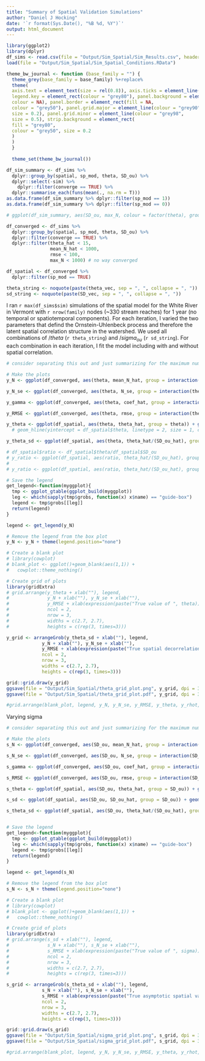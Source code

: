 ```yaml
---
title: "Summary of Spatial Validation Simulations"
author: "Daniel J Hocking"
date: '`r format(Sys.Date(), "%B %d, %Y")`'
output: html_document
---
```


```r
library(ggplot2)
library(dplyr)
df_sims <- read.csv(file = "Output/Sim_Spatial/Sim_Results.csv", header = TRUE, stringsAsFactors = FALSE)
load(file = "Output/Sim_Spatial/Sim_Spatial_Conditions.RData")
```


```r
theme_bw_journal <- function (base_family = "") {
  theme_grey(base_family = base_family) %+replace%
  theme(
  axis.text = element_text(size = rel(0.8)), axis.ticks = element_line(colour = "black"),
  legend.key = element_rect(colour = "grey80"), panel.background = element_rect(fill = "white",
  colour = NA), panel.border = element_rect(fill = NA,
  colour = "grey50"), panel.grid.major = element_line(colour = "grey90",
  size = 0.2), panel.grid.minor = element_line(colour = "grey98",
  size = 0.5), strip.background = element_rect(
  fill = "grey80",
  colour = "grey50", size = 0.2
  )
  )
  }
  
  theme_set(theme_bw_journal())
```


```r
df_sim_summary <- df_sims %>%
  dplyr::group_by(spatial, sp_mod, theta, SD_ou) %>%
  dplyr::select(-sim) %>%
    dplyr::filter(converge == TRUE) %>%
  dplyr::summarise_each(funs(mean(., na.rm = T)))
as.data.frame(df_sim_summary %>% dplyr::filter(sp_mod == 1)) 
as.data.frame(df_sim_summary %>% dplyr::filter(sp_mod == 0)) 

# ggplot(df_sim_summary, aes(SD_ou, max_N, colour = factor(theta), group = factor(theta))) + geom_smooth() #stat_smooth(aes(fill = factor(theta)))

df_converged <- df_sims %>%
  dplyr::group_by(spatial, sp_mod, theta, SD_ou) %>%
  dplyr::filter(converge == TRUE) %>%
  dplyr::filter(theta_hat < 15,
                mean_N_hat < 1000,
                rmse < 100,
                max_N < 1000) # no way converged

df_spatial <- df_converged %>%
  dplyr::filter(sp_mod == TRUE)

theta_string <- noquote(paste(theta_vec, sep = ", ", collapse = ", "))
sd_string <- noquote(paste(SD_vec, sep = ", ", collapse = ", "))
```

I ran `r max(df_sims$sim)` simulations of the spatial model for the White River in Vermont with `r nrow(family)` nodes (~330 stream reaches) for 1 year (no temporal or spatiotemporal components). For each iteration, I varied the two parameters that defind the Ornstein-Uhlenbeck process and therefore the latent spatial correlation structure in the watershed. We used all combinations of $/theta$ (`r theta_string`) and $/sigma_{ou}$ (`r sd_string`). For each combination in each iteration, I fit the model including with and without spatial correlation.


```r
# consider separating this out and just summarizing for the maximum number of sites or n_sites = 100 to more clearly isolate the year effects

# Make the plots
y_N <- ggplot(df_converged, aes(theta, mean_N_hat, group = interaction(theta, sp_mod))) + geom_boxplot(aes(fill = factor(sp_mod)), outlier.colour = "NA", width = 0.33) + scale_fill_manual(values=c("#F8766D", "#619CFF"), name = "Spatial", labels = c("FALSE", "TRUE")) + theme(legend.position = "right") + ylab("Mean density")  + stat_summary(fun.y=mean, colour="darkred", geom="point", shape=18, size=3, aes(theta, mean_N, group = interaction(theta))) + geom_text(x = 5, y = 65, label = "b") + coord_cartesian(ylim = c(0, 85)) # + ylim(c(0,500)) #+ geom_hline(yintercept = mean(df_converged$mean_N, na.rm = T), linetype = 2, size = 1, colour = "red") 

y_N_se <- ggplot(df_converged, aes(theta, N_se, group = interaction(theta, sp_mod))) + geom_boxplot(aes(fill = factor(sp_mod)), outlier.colour = "NA", width = 0.33) + scale_fill_manual(values=c("#F8766D", "#619CFF")) + theme(legend.position = "none") + ylab("SE of mean density") + geom_text(x = 5, y = 1.3, label = "c") + coord_cartesian(ylim = c(0, 3))

y_gamma <- ggplot(df_converged, aes(theta, coef_hat, group = interaction(theta, sp_mod))) + geom_boxplot(aes(fill = factor(sp_mod)), outlier.colour = "NA", width = 0.33) + scale_fill_manual(values=c("#F8766D", "#619CFF")) + geom_hline(yintercept = df_converged$coef_true, linetype = 2, size = 0.6, colour = "darkred") + theme(legend.position = "none") + ylab(expression(paste("Fixed effect (", gamma, ")"))) + geom_text(x = 5, y = 0.72, label = "e") + coord_cartesian(ylim = c(0.38, 0.62))

y_RMSE <- ggplot(df_converged, aes(theta, rmse, group = interaction(theta, sp_mod))) + geom_boxplot(aes(fill = factor(sp_mod)), outlier.colour = "NA", width = 0.33) + scale_fill_manual(values=c("#F8766D", "#619CFF")) + theme(legend.position = "none") + ylab("RMSE") + coord_cartesian(ylim = c(0, 80)) # + geom_text(x = 0, y = 55, label = "d")

y_theta <- ggplot(df_spatial, aes(theta, theta_hat, group = theta)) + geom_boxplot(aes(fill = "#619CFF"), outlier.colour = "NA", width = 0.33, width = 0.33) + scale_fill_manual(values=c("#619CFF"))  + theme(legend.position="none") + stat_summary(fun.y=mean, colour="darkred", geom="point", shape=18, size=3, aes(theta, theta, group = theta)) + ylab(expression(paste("Spatial decorrelation (", theta[epsilon], ")"))) + xlab(expression(theta)) + geom_text(x = 5, y = 10.5, label = "a") + coord_cartesian(ylim = c(0, 7)) #+ geom_text(data = means, aes(label = weight, y = weight + 0.08))
  # geom_hline(yintercept = df_spatial$theta, linetype = 2, size = 1, colour = "red") + xlab("")

y_theta_sd <- ggplot(df_spatial, aes(theta, theta_hat/(SD_ou_hat), group = theta)) + geom_boxplot(aes(fill = "#619CFF"), outlier.colour = "NA", width = 0.33, width = 0.33) + scale_fill_manual(values=c("#619CFF"))  + theme(legend.position="none") + stat_summary(fun.y=mean, colour="darkred", geom="point", shape=18, size=3, aes(theta, theta/SD_ou, group = theta)) + ylab(expression(paste("Spatial ratio (", theta[epsilon]/sigma[epsilon], ")"))) + xlab(expression(theta)) + geom_text(x = 5, y = 10.5, label = "a") + coord_cartesian(ylim = c(0, 30))

# df_spatial$ratio <- df_spatial$theta/df_spatial$SD_ou
# y_ratio <- ggplot(df_spatial, aes(ratio, theta_hat/(SD_ou_hat), group = ratio)) + geom_boxplot(aes(fill = "#619CFF"), outlier.colour = "NA", width = 0.33, width = 0.33) + scale_fill_manual(values=c("#619CFF"))  + theme(legend.position="none") + stat_summary(fun.y=mean, colour="darkred", geom="point", shape=18, size=3, aes(ratio, ratio, group = ratio)) + ylab(expression(paste("Spatial ratio (", theta[epsilon]/sigma[epsilon], ")"))) + xlab(expression(theta)) + geom_text(x = 5, y = 10.5, label = "a") + coord_cartesian(ylim = c(0, 100)) + geom_abline(aes(intercept = 0, slope = 1))
# 
# y_ratio <- ggplot(df_spatial, aes(ratio, theta_hat/(SD_ou_hat), group = ratio)) + geom_point()  + theme(legend.position="none") + stat_summary(fun.y=mean, colour="darkred", geom="point", shape=18, size=3, aes(theta, ratio, group = ratio)) + ylab(expression(paste("Spatial ratio (", theta[epsilon]/sigma[epsilon], ")"))) + xlab(expression(theta)) + geom_text(x = 5, y = 10.5, label = "a") + coord_cartesian(ylim = c(0, 30))

# Save the legend
get_legend<-function(myggplot){
  tmp <- ggplot_gtable(ggplot_build(myggplot))
  leg <- which(sapply(tmp$grobs, function(x) x$name) == "guide-box")
  legend <- tmp$grobs[[leg]]
  return(legend)
}

legend <- get_legend(y_N)

# Remove the legend from the box plot
y_N <- y_N + theme(legend.position="none")

# Create a blank plot
# library(cowplot)
# blank_plot <- ggplot()+geom_blank(aes(1,1)) + 
#   cowplot::theme_nothing()

# Create grid of plots
library(gridExtra)
# grid.arrange(y_theta + xlab(""), legend, 
#              y_N + xlab(""), y_N_se + xlab(""), 
#              y_RMSE + xlab(expression(paste("True value of ", theta))), y_gamma + xlab(expression(paste("True value of ", theta))), 
#              ncol = 2, 
#              nrow = 3, 
#              widths = c(2.7, 2.7), 
#              heights = c(rep(3, times=3)))

y_grid <- arrangeGrob(y_theta_sd + xlab(""), legend, 
             y_N + xlab(""), y_N_se + xlab(""), 
             y_RMSE + xlab(expression(paste("True spatial decorrelation (", theta[epsilon], ")"))), y_gamma + xlab(expression(paste("True spatial decorrelation (", theta[epsilon], ")"))), 
             ncol = 2, 
             nrow = 3, 
             widths = c(2.7, 2.7), 
             heights = c(rep(3, times=3)))

grid::grid.draw(y_grid)
ggsave(file = "Output/Sim_Spatial/theta_grid_plot.png", y_grid, dpi = 300)
ggsave(file = "Output/Sim_Spatial/theta_grid_plot.pdf", y_grid, dpi = 300)

#grid.arrange(blank_plot, legend, y_N, y_N_se, y_RMSE, y_theta, y_rhot, y_sigmat, y_thet_st, y_rho_st, ncol = 2, nrow = 5, widths = c(2.7, 2.7), heights = c(0.2, rep(2.5, times=4))) # y_gamma, 

```

Varying sigma 

```r
# consider separating this out and just summarizing for the maximum number of years or n_years = 20 to more clearly isolate the site effects

# Make the plots
s_N <- ggplot(df_converged, aes(SD_ou, mean_N_hat, group = interaction(SD_ou, sp_mod))) + geom_boxplot(aes(fill = factor(sp_mod)), outlier.colour = "NA", width = 0.13) + scale_fill_manual(values=c("#F8766D", "#619CFF"), name = "Spatial", labels = c("FALSE", "TRUE")) + theme(legend.position = "right") + ylab("Mean density") + stat_summary(fun.y=mean, colour="darkred", geom="point", shape=18, size=3, aes(SD_ou, mean_N, group = interaction(SD_ou))) + coord_cartesian(ylim = c(0, 70)) # + geom_text(x = .2, y = 40, label = "b", size = 10)  # + geom_hline(yintercept = mean(df_converged$mean_N, na.rm = T), linetype = 2, size = 1, colour = "red")

s_N_se <- ggplot(df_converged, aes(SD_ou, N_se, group = interaction(SD_ou, sp_mod))) + geom_boxplot(aes(fill = factor(sp_mod)), outlier.colour = "NA", width = 0.13) + scale_fill_manual(values=c("#F8766D", "#619CFF")) + theme(legend.position = "none") + ylab("SE of mean density") + coord_cartesian(ylim = c(0, 2.6)) # + geom_text(x = .2, y = 0.35, label = "c", size = 10) 

s_gamma <- ggplot(df_converged, aes(SD_ou, coef_hat, group = interaction(SD_ou, sp_mod))) + geom_boxplot(aes(fill = factor(sp_mod)), outlier.colour = "NA", width = 0.13) + scale_fill_manual(values=c("#F8766D", "#619CFF")) + geom_hline(yintercept = df_converged$coef_true, linetype = 2, size = 0.6, colour = "darkred") + theme(legend.position = "none") + ylab(expression(paste("Fixed effect (", gamma, ")"))) + coord_cartesian(ylim = c(0.3, 0.7)) # + geom_text(x = .2, y = 0.61, label = "e", size = 10) 

s_RMSE <- ggplot(df_converged, aes(SD_ou, rmse, group = interaction(SD_ou, sp_mod))) + geom_boxplot(aes(fill = factor(sp_mod)), outlier.colour = "NA", width = 0.13) + scale_fill_manual(values=c("#F8766D", "#619CFF")) + theme(legend.position = "none") + ylab("RMSE") + coord_cartesian(ylim = c(0, 65)) # + geom_text(x = .2, y = 28, label = "d", size = 10) 

s_theta <- ggplot(df_spatial, aes(SD_ou, theta_hat, group = SD_ou)) + geom_boxplot(aes(fill = "#619CFF"), outlier.colour = "NA", width = 0.13) + scale_fill_manual(values=c("#619CFF"))  + theme(legend.position="none") + stat_summary(fun.y=mean, colour="darkred", geom="point", shape=18, size=3, aes(SD_ou, SD_ou, group = SD_ou)) + ylab(expression(paste("Spatial decorrelation (", theta[epsilon], ")"))) + coord_cartesian(ylim = c(0, 6)) #+ geom_text(x = .2, y = 70, label = "b", size = 10) 

s_sd <- ggplot(df_spatial, aes(SD_ou, SD_ou_hat, group = SD_ou)) + geom_boxplot(aes(fill = "#619CFF"), outlier.colour = "NA", width = 0.13) + scale_fill_manual(values=c("#619CFF")) + theme(legend.position="none") + xlab("") + stat_summary(fun.y=mean, colour="darkred", geom="point", shape=18, size=3, aes(SD_ou, SD_ou, group = SD_ou)) + ylab(expression(paste("Spatial variation (", sigma[epsilon], ")"))) + coord_cartesian(ylim = c(0, 1.5)) # + geom_text(x = .2, y = 0.8, label = "a", size = 10)  # + geom_hline(yintercept = df_spatial$theta, linetype = 2, size = 1, colour = "red")

s_theta_sd <- ggplot(df_spatial, aes(SD_ou, theta_hat/(SD_ou_hat), group = SD_ou)) + geom_boxplot(aes(fill = "#619CFF"), outlier.colour = "NA", width = 0.13, width = 0.13) + scale_fill_manual(values=c("#619CFF"))  + theme(legend.position="none") + stat_summary(fun.y=mean, colour="darkred", geom="point", shape=18, size=3, aes(SD_ou, theta/SD_ou, group = SD_ou)) + ylab(expression(paste("Spatial ratio (", theta[epsilon]/sigma[epsilon], ")"))) + xlab(expression(sigma[epsilon])) + geom_text(x = 5, y = 10.5, label = "a") + coord_cartesian(ylim = c(0, 175))


# Save the legend
get_legend<-function(myggplot){
  tmp <- ggplot_gtable(ggplot_build(myggplot))
  leg <- which(sapply(tmp$grobs, function(x) x$name) == "guide-box")
  legend <- tmp$grobs[[leg]]
  return(legend)
}

legend <- get_legend(s_N)

# Remove the legend from the box plot
s_N <- s_N + theme(legend.position="none")

# Create a blank plot
# library(cowplot)
# blank_plot <- ggplot()+geom_blank(aes(1,1)) + 
#   cowplot::theme_nothing()

# Create grid of plots
library(gridExtra)
# grid.arrange(s_sd + xlab(""), legend, 
#              s_N + xlab(""), s_N_se + xlab(""), 
#              s_RMSE + xlab(expression(paste("True value of ", sigma))), s_gamma + xlab(expression(paste("True value of ", sigma))), 
#              ncol = 2, 
#              nrow = 3, 
#              widths = c(2.7, 2.7), 
#              heights = c(rep(3, times=3)))

s_grid <- arrangeGrob(s_theta_sd + xlab(""), legend, 
             s_N + xlab(""), s_N_se + xlab(""), 
             s_RMSE + xlab(expression(paste("True asymptotic spatial variation (", sigma[epsilon], ")"))), s_gamma + xlab(expression(paste("True asymptotic spatial variation (", sigma[epsilon], ")"))), 
             ncol = 2, 
             nrow = 3, 
             widths = c(2.7, 2.7), 
             heights = c(rep(3, times=3)))

grid::grid.draw(s_grid)
ggsave(file = "Output/Sim_Spatial/sigma_grid_plot.png", s_grid, dpi = 300)
ggsave(file = "Output/Sim_Spatial/sigma_grid_plot.pdf", s_grid, dpi = 300)

#grid.arrange(blank_plot, legend, y_N, y_N_se, y_RMSE, y_theta, y_rhot, y_sigmat, y_thet_st, y_rho_st, ncol = 2, nrow = 5, widths = c(2.7, 2.7), heights = c(0.2, rep(2.5, times=4))) # y_gamma, 

```

